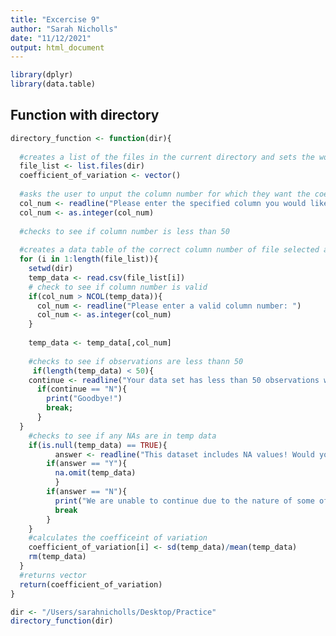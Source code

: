 ```yaml
---
title: "Excercise 9"
author: "Sarah Nicholls"
date: "11/12/2021"
output: html_document
---
```


```r
library(dplyr)
library(data.table)
```

## Function with directory

```r
directory_function <- function(dir){
  
  #creates a list of the files in the current directory and sets the working directory 
  file_list <- list.files(dir)
  coefficient_of_variation <- vector()
  
  #asks the user to unput the column number for which they want the coefficient of variation
  col_num <- readline("Please enter the specified column you would like to calculate the coefficient of variation for each dataset:")
  col_num <- as.integer(col_num)
  
  #checks to see if column number is less than 50
 
  #creates a data table of the correct column number of file selected and calculates the coefficient of variation
  for (i in 1:length(file_list)){
    setwd(dir)
    temp_data <- read.csv(file_list[i])
    # check to see if column number is valid
    if(col_num > NCOL(temp_data)){
      col_num <- readline("Please enter a valid column number: ")
      col_num <- as.integer(col_num)
    }
    
    temp_data <- temp_data[,col_num]
    
    #checks to see if observations are less thann 50
     if(length(temp_data) < 50){
    continue <- readline("Your data set has less than 50 observations which is considered less than ideal. Would you still like to continue? Input 'Y' for Yes and 'N' for No: ")
      if(continue == "N"){
        print("Goodbye!")
        break; 
      }
  }
    #checks to see if any NAs are in temp data
    if(is.null(temp_data) == TRUE){
          answer <- readline("This dataset includes NA values! Would you like to remove the columns that contain these values? Input 'Y' for Yes and 'N' for No: ")
        if(answer == "Y"){
          na.omit(temp_data)
          }
        if(answer == "N"){
          print("We are unable to continue due to the nature of some of these observations! Goodbye!")
          break
        }
    }
    #calculates the coefficeint of variation
    coefficient_of_variation[i] <- sd(temp_data)/mean(temp_data)
    rm(temp_data)
  }
  #returns vector
  return(coefficient_of_variation)
}
```

```r
dir <- "/Users/sarahnicholls/Desktop/Practice" 
directory_function(dir)
```


